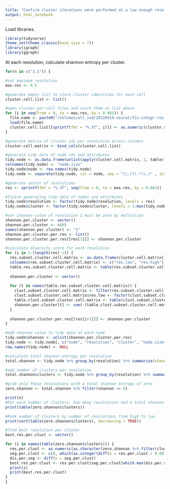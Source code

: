 ```yaml
---
title: "Confirm cluster iterations were performed at a low enough resolution"
output: html_notebook
---
```


Load libraries.
```r
library(tidyverse)
theme_set(theme_classic(base_size = 7))
library(igraph)
library(ggraph)
```

At each resolution, calculate shannon entropy per cluster.
```r

for(n in c("3.1")) {

#set maximum resolution
max.res <- 0.5

#generate empty list to store cluster identities for each cell
cluster.cell.list <- list()

#open cluster-per-cell files and store them in list above
for (i in seq(from = 0, to = max.res, by = 0.001)) {
  file.name <- paste0("/Volumes/all_ssd/20220414-seurat/fin-integr-res-0.0151/fin-3-res-0.015/fin-", n, "-cluster-iters/cluster-per-cell-fin-", n, "-res-", sprintf(fmt = "%.3f", i), ".Robj")
  load(file.name)
  cluster.cell.list[[sprintf(fmt = "%.3f", i)]] <- as.numeric(cluster.subclust)
}

#generate matrix of cluster ids per resolution across columns
cluster.cell.matrix <- bind_cols(cluster.cell.list)

#generate tidy data of node ids and attributes
tidy.node <- as.data.frame(unlist(apply(cluster.cell.matrix, 2, table)))
colnames(tidy.node) <- "node.size"
tidy.node$node <- row.names(tidy.node)
tidy.node <- separate(tidy.node, col = node, sep = "\\.(?!.*\\.)" , into = c("resolution", "cluster"), remove = FALSE)

#generate vector of resolutions
res <- sprintf(fmt = "%.3f", seq(from = 0, to = max.res, by = 0.001))

#finish generating tidy data of nodes and attributes
tidy.node$resolution <- factor(tidy.node$resolution, levels = res)
tidy.node$cluster <- factor(tidy.node$cluster, levels = 1:max(tidy.node$cluster))

#set shannon value of resolution 1 must be zero by definition
shannon.per.cluster <- vector()
shannon.per.cluster <- c(0)
names(shannon.per.cluster) <- "1"
shannon.per.cluster.per.res <- list()
shannon.per.cluster.per.res[[res[1]]] <- shannon.per.cluster

#calculate diversity score for each resolution
for (i in 1:(length(res)-1)) {
  res.subset.cluster.cell.matrix <- as.data.frame(cluster.cell.matrix[, c(i, i+1)])
  colnames(res.subset.cluster.cell.matrix) <- c("res.low", "res.high")
  table.res.subset.cluster.cell.matrix <- table(res.subset.cluster.cell.matrix[, "res.high"])
  
  shannon.per.cluster <- vector()
  
  for (t in names(table.res.subset.cluster.cell.matrix)) {
    clust.subset.cluster.cell.matrix <- filter(res.subset.cluster.cell.matrix,  res.high == t)
    clust.subset.cluster.cell.matrix$res.low <- factor(clust.subset.cluster.cell.matrix$res.low)
    table.clust.subset.cluster.cell.matrix <- table(clust.subset.cluster.cell.matrix$res.low)
    shannon.per.cluster[t] <- sum(-(table.clust.subset.cluster.cell.matrix/table.res.subset.cluster.cell.matrix[t])*log(table.clust.subset.cluster.cell.matrix/table.res.subset.cluster.cell.matrix[t]))
  }
  
  shannon.per.cluster.per.res[[res[i+1]]] <- shannon.per.cluster
}

#add shannon value to tidy data of each node
tidy.node$shannon <- unlist(shannon.per.cluster.per.res)
tidy.node <- tidy.node[, c("node", "resolution", "cluster", "node.size", "shannon")]
row.names(tidy.node) <- NULL

#calculate total shannon entropy per resolution
total.shannon <- tidy.node %>% group_by(resolution) %>% summarise(shannon = sum(shannon))

#add number of clusters per resolution
total.shannon$clusters <- tidy.node %>% group_by(resolution) %>% summarise(clusters = length(cluster)) %>% pull(clusters)

#grab only those resolutions with a total shannon entropy of zero
zero.shannon <- total.shannon %>% filter(shannon == 0)

print(n)
#For each number of clusters, how many resolutions had a total shannon entropy of zero?
print(table(zero.shannon$clusters))

#Rank number of clusters by number of resolutions from high to low.
print(sort(table(zero.shannon$clusters), decreasing = TRUE))

#find best resolution per cluster
best.res.per.clust <- vector()

for (i in names(table(zero.shannon$clusters))) {
  res.per.clust <- as.numeric(as.character(zero.shannon %>% filter(clusters == i) %>% pull(resolution)))
  seg.per.clust <- c(0, which(as.integer(diff(x = res.per.clust / 0.001)) > 1), length(res.per.clust))
  dis.per.seg <- diff(x = seg.per.clust)
  best.res.per.clust <- res.per.clust[seg.per.clust[which.max(dis.per.seg) + 1]]
  print(i)
  print(best.res.per.clust)
}
}
```
